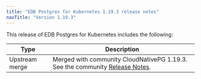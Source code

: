 ```yaml
---
title: "EDB Postgres for Kubernetes 1.19.3 release notes"
navTitle: "Version 1.19.3"
---
```


This release of EDB Postgres for Kubernetes includes the following:

|      Type      |                                                                                  Description                                                                                   |
| -------------- | ------------------------------------------------------------------------------------------------------------------------------------------------------------------------------ |
| Upstream merge | Merged with community CloudNativePG 1.19.3. See the community [Release Notes](https://cloudnative-pg.io/documentation/1.19/release_notes/v1.19/).                                    |
